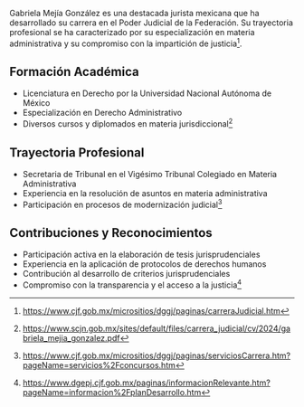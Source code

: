 Gabriela Mejía González es una destacada jurista mexicana que ha desarrollado su carrera en el Poder Judicial de la Federación. Su trayectoria profesional se ha caracterizado por su especialización en materia administrativa y su compromiso con la impartición de justicia[^cjf].

## Formación Académica

- Licenciatura en Derecho por la Universidad Nacional Autónoma de México
- Especialización en Derecho Administrativo
- Diversos cursos y diplomados en materia jurisdiccional[^formacion]

## Trayectoria Profesional

- Secretaria de Tribunal en el Vigésimo Tribunal Colegiado en Materia Administrativa
- Experiencia en la resolución de asuntos en materia administrativa
- Participación en procesos de modernización judicial[^trayectoria]

## Contribuciones y Reconocimientos

- Participación activa en la elaboración de tesis jurisprudenciales
- Experiencia en la aplicación de protocolos de derechos humanos
- Contribución al desarrollo de criterios jurisprudenciales
- Compromiso con la transparencia y el acceso a la justicia[^contribuciones]

[^cjf]: https://www.cjf.gob.mx/micrositios/dggj/paginas/carreraJudicial.htm
[^formacion]: https://www.scjn.gob.mx/sites/default/files/carrera_judicial/cv/2024/gabriela_mejia_gonzalez.pdf
[^trayectoria]: https://www.cjf.gob.mx/micrositios/dggj/paginas/serviciosCarrera.htm?pageName=servicios%2Fconcursos.htm
[^contribuciones]: https://www.dgepj.cjf.gob.mx/paginas/informacionRelevante.htm?pageName=informacion%2FplanDesarrollo.htm
